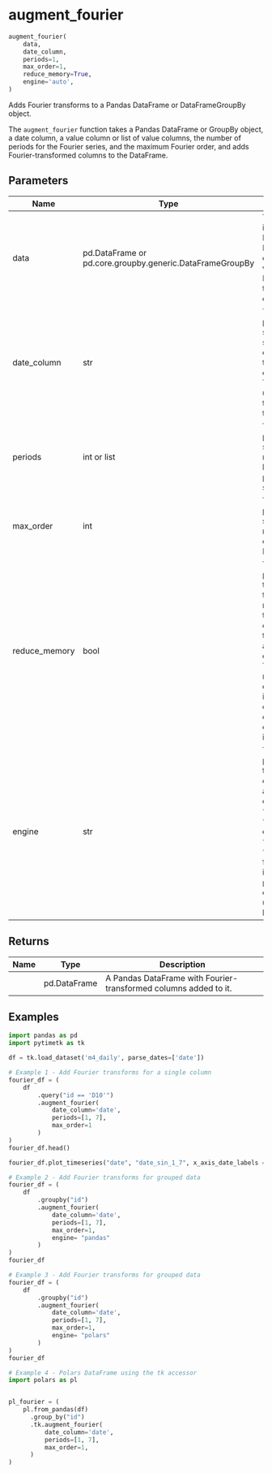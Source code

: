 # augment_fourier { #pytimetk.augment_fourier }

```python
augment_fourier(
    data,
    date_column,
    periods=1,
    max_order=1,
    reduce_memory=True,
    engine='auto',
)
```

Adds Fourier transforms to a Pandas DataFrame or DataFrameGroupBy object.

The `augment_fourier` function takes a Pandas DataFrame or GroupBy object, a date column, a value column or list of value columns, the number of periods for the Fourier series, and the maximum Fourier order, and adds Fourier-transformed columns to the DataFrame.

## Parameters {.doc-section .doc-section-parameters}

| Name          | Type                                                     | Description                                                                                                                                                                                                                                                                                             | Default    |
|---------------|----------------------------------------------------------|---------------------------------------------------------------------------------------------------------------------------------------------------------------------------------------------------------------------------------------------------------------------------------------------------------|------------|
| data          | pd.DataFrame or pd.core.groupby.generic.DataFrameGroupBy | The `data` parameter is the input DataFrame or DataFrameGroupBy object that you want to add Fourier-transformed columns to.                                                                                                                                                                             | _required_ |
| date_column   | str                                                      | The `date_column` parameter is a string that specifies the name of the column in the DataFrame that contains the dates. This column will be used to compute the Fourier transforms.                                                                                                                     | _required_ |
| periods       | int or list                                              | The `periods` parameter specifies how many timesteps between each peak in the fourier series. Default is 1.                                                                                                                                                                                             | `1`        |
| max_order     | int                                                      | The `max_order` parameter specifies the maximum Fourier order to calculate. Default is 1.                                                                                                                                                                                                               | `1`        |
| reduce_memory | bool                                                     | The `reduce_memory` parameter is used to specify whether to reduce the memory usage of the DataFrame by converting int, float to smaller bytes and str to categorical data. This reduces memory for large data but may impact resolution of float and will change str to categorical. Default is False. | `True`     |
| engine        | str                                                      | The `engine` parameter is used to specify the engine to use for augmenting lags. It can be either "pandas" or "polars".  - The default value is "pandas".  - When "polars", the function will internally use the `polars` library. This can be faster than using "pandas" for large datasets.           | `'auto'`   |

## Returns {.doc-section .doc-section-returns}

| Name   | Type         | Description                                                      |
|--------|--------------|------------------------------------------------------------------|
|        | pd.DataFrame | A Pandas DataFrame with Fourier-transformed columns added to it. |

## Examples {.doc-section .doc-section-examples}

```python
import pandas as pd
import pytimetk as tk

df = tk.load_dataset('m4_daily', parse_dates=['date'])

# Example 1 - Add Fourier transforms for a single column
fourier_df = (
    df
        .query("id == 'D10'")
        .augment_fourier(
            date_column='date',
            periods=[1, 7],
            max_order=1
        )
)
fourier_df.head()

fourier_df.plot_timeseries("date", "date_sin_1_7", x_axis_date_labels = "%B %d, %Y",)
```

``` python
# Example 2 - Add Fourier transforms for grouped data
fourier_df = (
    df
        .groupby("id")
        .augment_fourier(
            date_column='date',
            periods=[1, 7],
            max_order=1,
            engine= "pandas"
        )
)
fourier_df
```

``` python
# Example 3 - Add Fourier transforms for grouped data
fourier_df = (
    df
        .groupby("id")
        .augment_fourier(
            date_column='date',
            periods=[1, 7],
            max_order=1,
            engine= "polars"
        )
)
fourier_df
```

``` python
# Example 4 - Polars DataFrame using the tk accessor
import polars as pl


pl_fourier = (
    pl.from_pandas(df)
      .group_by("id")
      .tk.augment_fourier(
          date_column='date',
          periods=[1, 7],
          max_order=1,
      )
)
```
